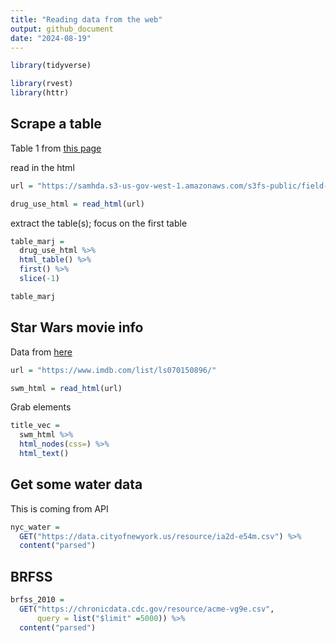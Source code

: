 ```yaml
---
title: "Reading data from the web"
output: github_document
date: "2024-08-19"
---
```


```r
library(tidyverse)

library(rvest)
library(httr)
```

## Scrape a table

Table 1 from [this page](https://samhda.s3-us-gov-west-1.amazonaws.com/s3fs-public/field-uploads/2k15StateFiles/NSDUHsaeShortTermCHG2015.htm)

read in the html
```r
url = "https://samhda.s3-us-gov-west-1.amazonaws.com/s3fs-public/field-uploads/2k15StateFiles/NSDUHsaeShortTermCHG2015.htm"

drug_use_html = read_html(url)
```

extract the table(s); focus on the first table
```r
table_marj = 
  drug_use_html %>%
  html_table() %>%
  first() %>%
  slice(-1)

table_marj
```

## Star Wars movie info

Data from [here](https://www.imdb.com/list/ls070150896/)

```r
url = "https://www.imdb.com/list/ls070150896/"

swm_html = read_html(url)
```

Grab elements

```r
title_vec =
  swm_html %>% 
  html_nodes(css=) %>% 
  html_text()
```

## Get some water data

This is coming from API

```r
nyc_water =
  GET("https://data.cityofnewyork.us/resource/ia2d-e54m.csv") %>% 
  content("parsed")
```

## BRFSS

```r
brfss_2010 =
  GET("https://chronicdata.cdc.gov/resource/acme-vg9e.csv",
      query = list("$limit" =5000)) %>%
  content("parsed")
```

